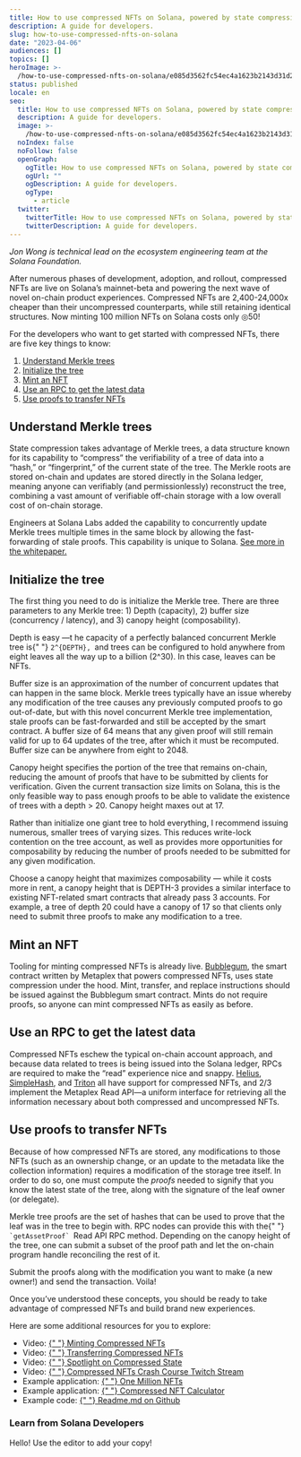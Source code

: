```yaml
---
title: How to use compressed NFTs on Solana, powered by state compression
description: A guide for developers.
slug: how-to-use-compressed-nfts-on-solana
date: "2023-04-06"
audiences: []
topics: []
heroImage: >-
  /how-to-use-compressed-nfts-on-solana/e085d3562fc54ec4a1623b2143d31d2d.png
status: published
locale: en
seo:
  title: How to use compressed NFTs on Solana, powered by state compression
  description: A guide for developers.
  image: >-
    /how-to-use-compressed-nfts-on-solana/e085d3562fc54ec4a1623b2143d31d2d.png
  noIndex: false
  noFollow: false
  openGraph:
    ogTitle: How to use compressed NFTs on Solana, powered by state compression
    ogUrl: ""
    ogDescription: A guide for developers.
    ogType:
      - article
  twitter:
    twitterTitle: How to use compressed NFTs on Solana, powered by state compression
    twitterDescription: A guide for developers.
---
```


_Jon Wong is technical lead on the ecosystem engineering team at the Solana Foundation._

After numerous phases of development, adoption, and rollout, compressed NFTs are live on Solana’s mainnet-beta and powering the next wave of novel on-chain product experiences. Compressed NFTs are 2,400-24,000x cheaper than their uncompressed counterparts, while still retaining identical structures. Now minting 100 million NFTs on Solana costs only ◎50!

<YouTube videoId="A_U1Nd41vPc" />

For the developers who want to get started with compressed NFTs, there are five key things to know:

1.  [Understand Merkle trees](https://solana.com/news/how-to-use-compressed-nfts-on-solana#understand-merkle-trees)
2.  [Initialize the tree](https://solana.com/news/how-to-use-compressed-nfts-on-solana#initialize-tree)
3.  [Mint an NFT](https://solana.com/news/how-to-use-compressed-nfts-on-solana#mint-an-nft)
4.  [Use an RPC to get the latest data](https://solana.com/news/how-to-use-compressed-nfts-on-solana#rpc)
5.  [Use proofs to transfer NFTs](https://solana.com/news/how-to-use-compressed-nfts-on-solana#proofs)

## Understand Merkle trees

State compression takes advantage of Merkle trees, a data structure known for its capability to “compress” the verifiability of a tree of data into a “hash,” or “fingerprint,” of the current state of the tree. The Merkle roots are stored on-chain and updates are stored directly in the Solana ledger, meaning anyone can verifiably (and permissionlessly) reconstruct the tree, combining a vast amount of verifiable off-chain storage with a low overall cost of on-chain storage.

Engineers at Solana Labs added the capability to concurrently update Merkle trees multiple times in the same block by allowing the fast-forwarding of stale proofs. This capability is unique to Solana. [See more in the whitepaper.](https://drive.google.com/file/d/1BOpa5OFmara50fTvL0VIVYjtg-qzHCVc/view)

<h2>Initialize the tree</h2>
<p>
  The first thing you need to do is initialize the Merkle tree. There are three
  parameters to any Merkle tree: 1) Depth (capacity), 2) buffer size
  (concurrency / latency), and 3) canopy height (composability).
</p>
<p>
  Depth is easy —t he capacity of a perfectly balanced concurrent Merkle tree is{" "}
  <code>2^{DEPTH}, </code>and trees can be configured to hold anywhere from
  eight leaves all the way up to a billion (2^30). In this case, leaves can be
  NFTs.
</p>
<p>
  Buffer size is an approximation of the number of concurrent updates that can
  happen in the same block. Merkle trees typically have an issue whereby any
  modification of the tree causes any previously computed proofs to go
  out-of-date, but with this novel concurrent Merkle tree implementation, stale
  proofs can be fast-forwarded and still be accepted by the smart contract. A
  buffer size of 64 means that any given proof will still remain valid for up to
  64 updates of the tree, after which it must be recomputed. Buffer size can be
  anywhere from eight to 2048.
</p>
<p>
  Canopy height specifies the portion of the tree that remains on-chain,
  reducing the amount of proofs that have to be submitted by clients for
  verification. Given the current transaction size limits on Solana, this is the
  only feasible way to pass enough proofs to be able to validate the existence
  of trees with a depth &gt; 20. Canopy height maxes out at 17.
</p>
<p>
  Rather than initialize one giant tree to hold everything, I recommend issuing
  numerous, smaller trees of varying sizes. This reduces write-lock contention
  on the tree account, as well as provides more opportunities for composability
  by reducing the number of proofs needed to be submitted for any given
  modification.
</p>
<p>
  Choose a canopy height that maximizes composability — while it costs more in
  rent, a canopy height that is DEPTH-3 provides a similar interface to existing
  NFT-related smart contracts that already pass 3 accounts. For example, a tree
  of depth 20 could have a canopy of 17 so that clients only need to submit
  three proofs to make any modification to a tree.
</p>

## Mint an NFT

Tooling for minting compressed NFTs is already live. [Bubblegum](https://github.com/metaplex-foundation/metaplex-program-library/tree/master/bubblegum/program), the smart contract written by Metaplex that powers compressed NFTs, uses state compression under the hood. Mint, transfer, and replace instructions should be issued against the Bubblegum smart contract. Mints do not require proofs, so anyone can mint compressed NFTs as easily as before.

## Use an RPC to get the latest data

Compressed NFTs eschew the typical on-chain account approach, and because data related to trees is being issued into the Solana ledger, RPCs are required to make the “read” experience nice and snappy. [Helius](https://helius.xyz/), [SimpleHash](https://simplehash.com/), and [Triton](https://triton.one/#/) all have support for compressed NFTs, and 2/3 implement the Metaplex Read API—a uniform interface for retrieving all the information necessary about both compressed and uncompressed NFTs.

<h2>Use proofs to transfer NFTs</h2>
<p>
  Because of how compressed NFTs are stored, any modifications to those NFTs
  (such as an ownership change, or an update to the metadata like the collection
  information) requires a modification of the storage tree itself. In order to
  do so, one must compute the <em>proofs</em> needed to signify that you know
  the latest state of the tree, along with the signature of the leaf owner (or
  delegate).&nbsp;
</p>
<p>
  Merkle tree proofs are the set of hashes that can be used to prove that the
  leaf was in the tree to begin with.&nbsp;RPC nodes can provide this with the{" "}
  <code>`getAssetProof` </code>Read API RPC method. Depending on the canopy
  height of the tree, one can submit a subset of the proof path and let the
  on-chain program handle reconciling the rest of it.&nbsp;
</p>
<p>
  Submit the proofs along with the modification you want to make (a new owner!)
  and send the transaction. Voila!
</p>
<p>
  Once you’ve understood these concepts, you should be ready to take advantage
  of compressed NFTs and build brand new experiences.
</p>
<p>Here are some additional resources for you to explore:</p>
<ul>
  <li>
    Video:
    <a
      href="https://www.youtube.com/watch?v=A_U1Nd41vPc"
      rel="noopener noreferrer"
      target="_blank"
    >
      {" "}
      Minting Compressed NFTs
    </a>
  </li>
  <li>
    Video:
    <a
      href="https://www.youtube.com/watch?v=FOO5eT7K_e4"
      rel="noopener noreferrer"
      target="_blank"
    >
      {" "}
      Transferring Compressed NFTs
    </a>
  </li>
  <li>
    Video:
    <a
      href="https://youtu.be/W4xm4kuXwQk"
      rel="noopener noreferrer"
      target="_blank"
    >
      {" "}
      Spotlight on Compressed State
    </a>
  </li>
  <li>
    Video:
    <a
      href="https://www.twitch.tv/videos/1779068559"
      rel="noopener noreferrer"
      target="_blank"
    >
      {" "}
      Compressed NFTs Crash Course Twitch Stream
    </a>
  </li>
  <li>
    Example application:
    <a
      href="https://www.onemillionnfts.page/"
      rel="noopener noreferrer"
      target="_blank"
    >
      {" "}
      One Million NFTs
    </a>
  </li>
  <li>
    Example application:
    <a href="https://compressed.app/" rel="noopener noreferrer" target="_blank">
      {" "}
      Compressed NFT Calculator
    </a>
  </li>
  <li>
    Example code:
    <a
      href="https://github.com/solana-developers/compressed-nfts/#readme"
      rel="noopener noreferrer"
      target="_blank"
    >
      {" "}
      Readme.md on Github
    </a>
  </li>
</ul>

### Learn from Solana Developers

Hello! Use the editor to add your copy!
